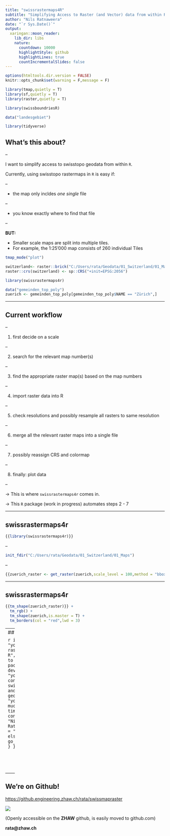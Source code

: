 ```yaml
---
title: "swissrastermaps4R"
subtitle: "Simplifying Access to Raster (and Vector) data from within R"
author: "Nils Ratnaweera"
date: "`r Sys.Date()`"
output:
  xaringan::moon_reader:
    lib_dir: libs
    nature:
      countdown: 10000
      highlightStyle: github
      highlightLines: true
      countIncrementalSlides: false
---
```



```r
options(htmltools.dir.version = FALSE)
knitr::opts_chunk$set(warning = F,message = F)
```


```r

library(tmap,quietly = T)
library(sf,quietly = T)
library(raster,quietly = T)

library(swissboundriesR)

data("landesgebiet")

library(tidyverse)
```

## What's this about?

--

I want to simplify access to swisstopo geodata from within `R`. 

Currently, using swisstopo rastermaps in `R` is easy if: 

--

- the map only incldes _one single_ file  

--

- you know exactly where to find that file

--

**BUT:** 

- Smaller scale maps are split into multiple tiles. 
- For example, the 1:25'000 map consists of 260 individual Tiles


```r
tmap_mode("plot")

switzerland<- raster::brick("C:/Users/rata/Geodata/01_Switzerland/01_Maps/PK_1000_2056_relief/1mio_relief.tif")
raster::crs(switzerland) <- sp::CRS("+init=EPSG:2056")

library(swissrastermaps4r)
```


```r
data("gemeinden_top_poly")
zuerich <- gemeinden_top_poly[gemeinden_top_poly$NAME == "Zürich",]
```

---

## Current workflow



--

1. first decide on a scale

--

2. search for the relevant map number(s)

--

3. find the appropriate raster map(s) based on the map numbers

--

4. import raster data into R

--

5. check resolutions and possibly resample all rasters to same resolution

--

6. merge all the relevant raster maps into a single file

--

7. possibly reassign CRS and colormap

--

8. finally: plot data

--

→ This is where `swissrastermaps4r` comes in.

→ This `R` package (work in progress) automates steps 2 - 7

---

## swissrastermaps4r


```r
{{library(swissrastermaps4r)}}

```

--

```r
init_fdir("C:/Users/rata/Geodata/01_Switzerland/01_Maps")
```

--

```r
{{zuerich_raster <- get_raster(zuerich,scale_level = 100,method = "bbox")}}
```


---

## swissrastermaps4r
```r
{{tm_shape(zuerich_raster)}} + 
  tm_rgb() +
  tm_shape(zuerich,is.master = T) + 
  tm_borders(col = "red",lwd = 3)
```


---
## Want to join?



```r
if(
  any(
    c(
      "you use swiss raster maps in R",
      "you want to learn package development",
      "you have connections to swisstopo and/or geodata4edu",
      "you have too much spare time"
    )
  )
){
  contact(who = "Nils Ratnaweera",how = "rata@zhaw") else{
    go_to("Apero")
  }
}
```




<!-- I'm looking for people to join this venture. If -->

<!-- -- -->

<!-- - you use swiss raster maps in `R`  _and / or_ -->

<!-- -- -->

<!-- - you want to learn package development _and / or_ -->

<!-- -- -->

<!-- - you have connections to **swisstopo** and/or **geodata4edu** _and / or_ -->

<!-- -- -->

<!-- - you have too much spare time 😄 -->

<!-- -- -->


<!-- ### Contact me! -->

<!-- **rata@zhaw.ch** -->

---

## We're on Github! 

[https://github.engineering.zhaw.ch/rata/swissmapraster](https://github.engineering.zhaw.ch/rata/swissmapraster)

![](github_pkgdown.jpg)

(Openly accessible on the **ZHAW** github, is easily moved to github.com)

**rata@zhaw.ch**
